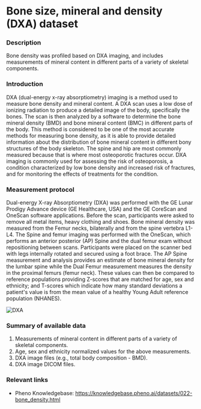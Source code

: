 # Bone size, mineral and density (DXA) dataset

### Description
Bone density was profiled based on DXA imaging, and includes measurements of mineral content in different parts of a variety of skeletal components.

### Introduction
DXA (dual-energy x-ray absorptiometry) imaging is a method used to measure bone density and mineral content. A DXA scan uses a low dose of ionizing radiation to produce a detailed image of the body, specifically the bones. The scan is then analyzed by a software to determine the bone mineral density (BMD) and bone mineral content (BMC) in different parts of the body. This method is considered to be one of the most accurate methods for measuring bone density, as it is able to provide detailed information about the distribution of bone mineral content in different bony structures of the body skeleton. The spine and hip are most commonly measured because that is where most osteoporotic fractures occur. DXA imaging is commonly used for assessing the risk of osteoporosis, a condition characterized by low bone density and increased risk of fractures, and for monitoring the effects of treatments for the condition.

### Measurement protocol
Dual-energy X-ray Absorptiometry (DXA) was performed with the GE Lunar Prodigy Advance device (GE Healthcare, USA) and the GE CoreScan and OneScan software applications. Before the scan, participants were asked to remove all metal items, heavy clothing and shoes. Bone mineral density was measured from the Femur necks, bilaterally and from the spine vertebra L1-L4. The Spine and femur imaging was performed with the OneScan, which performs an anterior posterior (AP) Spine and the dual femur exam without repositioning between scans. Participants were placed on the scanner bed with legs internally rotated and secured using a foot brace. 
The AP Spine measurement and analysis provides an estimate of bone mineral density for the lumbar spine while the Dual Femur measurement measures the density in the proximal femurs (femur neck). These values can then be compared to reference populations providing Z-scores that are matched for age, sex and ethnicity; and T-scores which indicate how many standard deviations a patient's value is from the mean value of a healthy Young Adult reference population (NHANES).  

![DXA](/md/folders/22/dxa_machine.jpeg)

### Summary of available data
1. Measurements of mineral content in different parts of a variety of skeletal components.
2. Age, sex and ethnicity normalized values for the above measurements.
3. DXA image files (e.g., total body composition - BMD).
4. DXA image DICOM files.

### Relevant links
* Pheno Knowledgebase: https://knowledgebase.pheno.ai/datasets/022-bone_density.html

